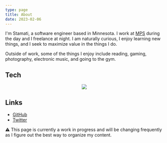```yaml
---
type: page
title: About
date: 2023-02-06
---
```


I'm Stamati, a software engineer based in Minnesota. I work at [MPS](https://municipalparkingservices.com) during the day and I freelance at night. I am naturally curious, I enjoy learning new things, and I seek to maximize value in the things I do.

Outside of work, some of the things I enjoy include reading, gaming, photography, electronic music, and going to the gym.

## Tech

<p align="center">
  <a href="https://blog.stamos.xyz">
    <img src="https://skillicons.dev/icons?i=aws,bash,deno,discord,docker,git,github,html,java,js,linux,md,mongodb,nestjs,nextjs,nodejs,postgres,postman,prisma,py,react,redis,selenium,tailwind,ts,vercel,vscode,wordpress&perline=7" />
  </a>
</p>

## Links

- [GitHub](https://github.com/stamatim)
- [Twitter](https://twitter.com/stvmos)

⚠️ This page is currently a work in progress and will be changing frequently as I figure out the best way to organize my content.

